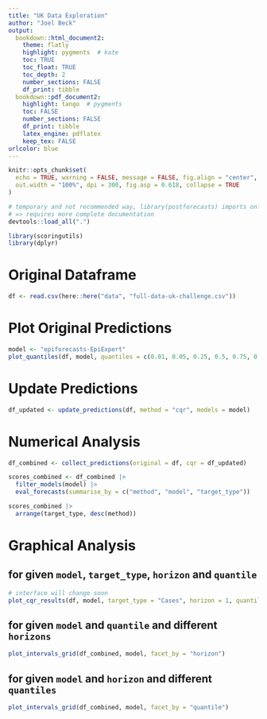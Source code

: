 ```yaml
---
title: "UK Data Exploration"
author: "Joel Beck"
output:
  bookdown::html_document2:
    theme: flatly
    highlight: pygments  # kate
    toc: TRUE
    toc_float: TRUE
    toc_depth: 2
    number_sections: FALSE
    df_print: tibble
  bookdown::pdf_document2:
    highlight: tango  # pygments
    toc: FALSE
    number_sections: FALSE
    df_print: tibble
    latex_engine: pdflatex
    keep_tex: FALSE
urlcolor: blue
---
```


```r
knitr::opts_chunk$set(
  echo = TRUE, warning = FALSE, message = FALSE, fig.align = "center",
  out.width = "100%", dpi = 300, fig.asp = 0.618, collapse = TRUE
)
```

```r
# temporary and not recommended way, library(postforecasts) imports only functions with @export tag 
# => requires more complete documentation
devtools::load_all(".")

library(scoringutils)
library(dplyr)
```

# Original Dataframe

```r
df <- read.csv(here::here("data", "full-data-uk-challenge.csv"))
```

# Plot Original Predictions

```r
model <- "epiforecasts-EpiExpert"
plot_quantiles(df, model, quantiles = c(0.01, 0.05, 0.25, 0.5, 0.75, 0.95, 0.99))
```

# Update Predictions

```r
df_updated <- update_predictions(df, method = "cqr", models = model)
```

# Numerical Analysis

```r
df_combined <- collect_predictions(original = df, cqr = df_updated)

scores_combined <- df_combined |>
  filter_models(model) |>
  eval_forecasts(summarise_by = c("method", "model", "target_type"))

scores_combined |> 
  arrange(target_type, desc(method))
```

# Graphical Analysis

## for given `model`, `target_type`, `horizon` and `quantile`

```r
# interface will change soon
plot_cqr_results(df, model, target_type = "Cases", horizon = 1, quantile = 0.05)
```

## for given `model` and `quantile` and different `horizons`

```r
plot_intervals_grid(df_combined, model, facet_by = "horizon")
```

## for given `model` and `horizon` and different `quantiles`

```r
plot_intervals_grid(df_combined, model, facet_by = "quantile")
```
